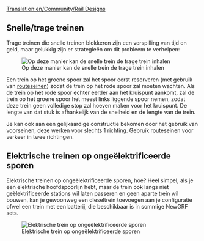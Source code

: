 [[Translation:en/Community/Rail Designs]]
{{en/Manual/Navigation}}
==Snelle/trage treinen==
Trage treinen die snelle treinen blokkeren zijn een verspilling van tijd en geld, maar gelukkig zijn er strategieën om dit probleem te verhelpen:

[[File:en/Community/Rail design1.png|center|frame|Op deze manier kan de snelle trein de trage trein inhalen]]

Een trein op het groene spoor zal het spoor eerst reserveren (met gebruik van [[nl/Manual/Seinen#routeseinen|routeseinen]]) zodat de trein op het rode spoor zal moeten wachten. Als de trein op het rode spoor echter eerder aan het kruispunt aankomt, zal de trein op het groene spoor het meest links liggende spoor nemen, zodat deze trein geen volledige stop zal hoeven maken voor het kruispunt. De lengte van dat stuk is afhankelijk van de snelheid en de lengte van de trein.

Je kan ook aan een gelijkaardige constructie bekomen door het gebruik van voorseinen, deze werken voor slechts 1 richting. Gebruik routeseinen voor verkeer in twee richtingen.

==Elektrische treinen op ongeëlektrificeerde sporen==

Elektrische treinen op ongeëlektrificeerde sporen, hoe? Heel simpel, als je een elektrische hoofdspoorlijn hebt, maar de trein ook langs niet geëlektrificeerde stations wil laten passeren en geen aparte trein wil bouwen, kan je gewoonweg een dieseltrein toevoegen aan je configuratie ofwel een trein met een batterij, die beschikbaar is in sommige NewGRF sets.

[[File:en/Community/Snapshot7.png|frame|center|Elektrische trein op ongeëlektrificeerde sporen]]